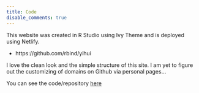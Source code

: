 ```yaml
---
title: Code
disable_comments: true
---
```

  
This website was created in R Studio using Ivy Theme and is deployed using Netlify.

- https://github.com/rbind/yihui

I love the clean look and the simple structure of this site. 
I am yet to figure out the customizing of domains on Github via personal pages...

You can see the code/repository [here](https://github.com/kosirurska/kosirurska.github.io)